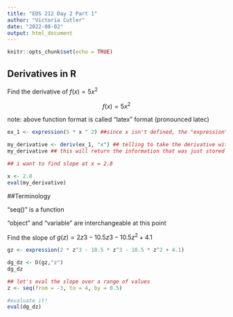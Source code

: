 ```yaml
---
title: "EDS 212 Day 2 Part 1"
author: "Victoria Cutler"
date: "2022-08-02"
output: html_document
---
```


```r
knitr::opts_chunk$set(echo = TRUE)
```

## Derivatives in R

Find the derivative of $f(x) = 5x^2$

$$
f(x) = 5x^2
$$

note: above function format is called "latex" format (pronounced latec)

```r
ex_1 <- expression(5 * x ^ 2) ##since x isn't defined, the "expression" is needed for r to understand that this is a mathematical expression with undefined variables

my_derivative <- deriv(ex_1, "x") ## telling to take the derivative with respect to x, important for partial derivatives. can type "?deriv" in the console to see what this function does in the help section, sometime helpful sometimes not. D() does the same thing here
my_derivative ## this will return the information that was just stored in this object

## i want to find slope at x = 2.8

x <- 2.8
eval(my_derivative)
```

##Terminology

"seq()" is a function

"object" and "variable" are interchangeable at this point

Find the slope of $g(z) = 2z3-10.5z3-10.5z^2+4.1$

```r
gz <- expression(2 * z^3 - 10.5 * z^3 - 10.5 * z^2 + 4.1)

dg_dz <- D(gz,"z")
dg_dz

## let's eval the slope over a range of values
z <- seq(from = -3, to = 4, by = 0.5)

#evaluate it!
eval(dg_dz)
```
